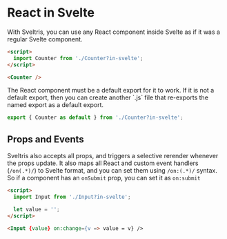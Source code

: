 
# React in Svelte

With Sveltris, you can use any React component inside Svelte as if it was a regular Svelte component.

```html
<script>
  import Counter from './Counter?in-svelte';
</script>

<Counter />
```

<Callout>
The React component must be a default export for it to work. If it is not a default export, then you can create another `.js` file that re-exports the named export as a default export.

```js
export { Counter as default } from './Counter?in-svelte';
```

</Callout>

## Props and Events

Sveltris also accepts all props, and triggers a selective rerender whenever the props update. It also maps all React and custom event handlers (`/on(.*)/`) to Svelte format, and you can set them using `/on:(.*)/` syntax.
So if a component has an `onSubmit` prop, you can set it as `on:submit`

```html
<script>
  import Input from './Input?in-svelte';

  let value = '';
</script>

<Input {value} on:change={v => value = v} />
```
